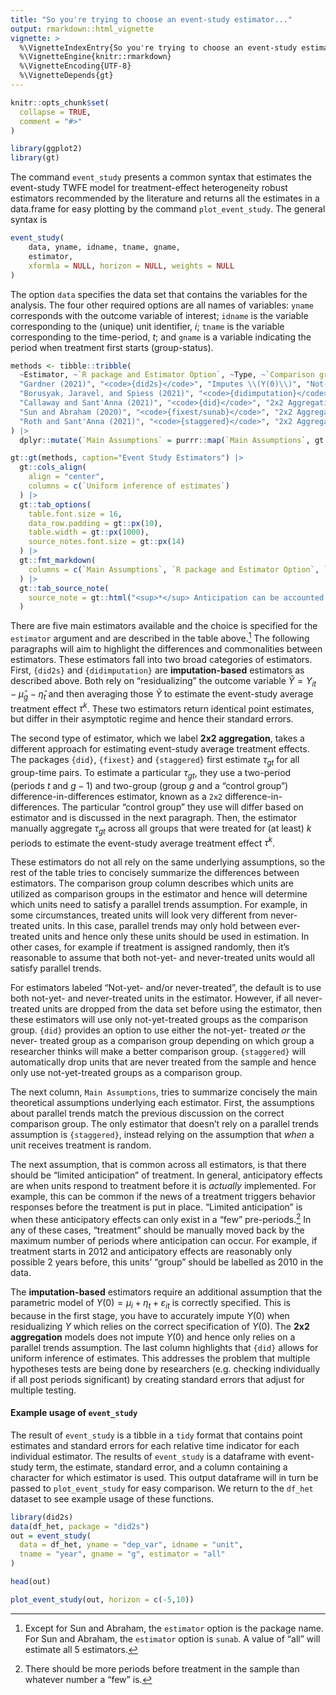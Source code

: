 ```yaml
---
title: "So you're trying to choose an event-study estimator..."
output: rmarkdown::html_vignette
vignette: >
  %\VignetteIndexEntry{So you're trying to choose an event-study estimator...}
  %\VignetteEngine{knitr::rmarkdown}
  %\VignetteEncoding{UTF-8}
  %\VignetteDepends{gt}
---
```


```r
knitr::opts_chunk$set(
  collapse = TRUE,
  comment = "#>"
)
```

```r
library(ggplot2)
library(gt)
```

The command `event_study` presents a common syntax that estimates the event-study TWFE model for treatment-effect heterogeneity robust estimators recommended by the literature and returns all the estimates in a data.frame for easy plotting by the command `plot_event_study`. The general syntax is

```r
event_study(
	data, yname, idname, tname, gname, 
	estimator,
	xformla = NULL, horizon = NULL, weights = NULL
)
```

The option `data` specifies the data set that contains the variables for the analysis. The four other required options are all names of variables: `yname` corresponds with the outcome variable of interest; `idname` is the variable corresponding to the (unique) unit identifier, $i$; `tname` is the variable corresponding to the time-period, $t$; and `gname` is a variable indicating the period when treatment first starts (group-status). 

```r
methods <- tibble::tribble(
  ~Estimator, ~`R package and Estimator Option`, ~Type, ~`Comparison group`, ~`Main Assumptions`, ~`Uniform inference of estimates`,
  "Gardner (2021)", "<code>{did2s}</code>", "Imputes \\(Y(0)\\)", "Not-yet- and/or Never-treated", "<ul><li>Parallel Trends for all units</li><li>Limited anticipation<sup>*</sup></li><li>Correct specification of \\(Y(0)\\)</li></ul>", "",
  "Borusyak, Jaravel, and Spiess (2021)", "<code>{didimputation}</code>", "Imputes \\(Y(0)\\)", "Not-yet- and/or Never-treated", "<ul><li>Parallel Trends for all units</li><li>Limited anticipation<sup>*</sup></li><li>Correct specification of \\(Y(0)\\)</li></ul>", "",
  "Callaway and Sant'Anna (2021)", "<code>{did}</code>", "2x2 Aggregation", "Either Not-yet- or Never-treated", "<ul><li>Parallel Trends for Not-yet-treated <i>or</i> Never-treated</li><li>Limited anticipation<sup>*</sup></li></ul>", "✔",
  "Sun and Abraham (2020)", "<code>{fixest/sunab}</code>", "2x2 Aggregation", "Not-yet- and/or Never-treated", "<ul><li>Parallel Trends for all units</li><li>Limited anticipation<sup>*</sup></li></ul>", "",
  "Roth and Sant'Anna (2021)", "<code>{staggered}</code>", "2x2 Aggregation", "Not-yet-treated", "<ul><li>Treatment timing is random</li><li>Limited anticipation<sup>*</sup></ul>", "",
) |> 
  dplyr::mutate(`Main Assumptions` = purrr::map(`Main Assumptions`, gt::html))

gt::gt(methods, caption="Event Study Estimators") |>
  gt::cols_align(
    align = "center",
    columns = c(`Uniform inference of estimates`)
  ) |> 
  gt::tab_options(
  	table.font.size = 16,
    data_row.padding = gt::px(10),
    table.width = gt::px(1000),
    source_notes.font.size = gt::px(14)
  ) |>
  gt::fmt_markdown(
  	columns = c(`Main Assumptions`, `R package and Estimator Option`, `Estimator`)
  ) |>
  gt::tab_source_note(
    source_note = gt::html("<sup>*</sup> Anticipation can be accounted for by adjusting 'initial treatment day' back \\(x\\) periods, where \\(x\\) is the number of periods before treatment that anticipation can occur.")
  )
```

There are five main estimators available and the choice is specified for the `estimator` argument and are described in the table above.^[Except for Sun and Abraham, the `estimator` option is the package name. For Sun and Abraham, the `estimator` option is `sunab`. A value of "all" will estimate all 5 estimators.] The following paragraphs will aim to highlight the differences and commonalities between estimators. These estimators fall into two broad categories of estimators. First, `{did2s}` and `{didimputation}` are **imputation-based** estimators as described above. Both rely on "residualizing" the outcome variable $\tilde{Y} = Y_{it} - \hat{\mu}_g - \hat{\eta}_t$ and then averaging those $\tilde{Y}$ to estimate the event-study average treatment effect $\tau^k$. These two estimators return identical point estimates, but differ in their asymptotic regime and hence their standard errors.

The second type of estimator, which we label **2x2 aggregation**, takes a different approach for estimating event-study average treatment effects. The packages `{did}`, `{fixest}` and `{staggered}` first estimate $\tau_{gt}$ for all group-time pairs. To estimate a particular $\tau_{gt}$, they use a two-period (periods $t$ and $g-1$) and two-group (group $g$ and a "control group") difference-in-differences estimator, known as a `2x2` difference-in-differences. The particular "control group" they use will differ based on estimator and is discussed in the next paragraph. Then, the estimator manually aggregate $\tau_{gt}$ across all groups that were treated for (at least) $k$ periods to estimate the event-study average treatment effect $\tau^k$.

These estimators do not all rely on the same underlying assumptions, so the rest of the table tries to concisely summarize the differences between estimators. The comparison group column describes which units are utilized as comparison groups in the estimator and hence will determine which units need to satisfy a parallel trends assumption. For example, in some circumstances, treated units will look very different from never-treated units. In this case, parallel trends may only hold between ever-treated units and hence only these units should be used in estimation. In other cases, for example if treatment is assigned randomly, then it's reasonable to assume that both not-yet- and never-treated units would all satisfy parallel trends. 

For estimators labeled "Not-yet- and/or never-treated", the default is to use both not-yet- and never-treated units in the estimator. However, if all never-treated units are dropped from the data set before using the estimator, then these estimators will use only not-yet-treated groups as the comparison group. `{did}` provides an option to use either the not-yet- treated *or* the never- treated group as a comparison group depending on which group a researcher thinks will make a better comparison group. `{staggered}` will automatically drop units that are never treated from the sample and hence only use not-yet-treated groups as a comparison group. 

The next column, `Main Assumptions`, tries to summarize concisely the main theoretical assumptions underlying each estimator. First, the assumptions about parallel trends match the previous discussion on the correct comparison group. The only estimator that doesn't rely on a parallel trends assumption is `{staggered}`, instead relying on the assumption that *when* a unit receives treatment is random. 

The next assumption, that is common across all estimators, is that there should be "limited anticipation" of treatment. In general, anticipatory effects are when units respond to treatment before it is *actually* implemented. For example, this can be common if the news of a treatment triggers behavior responses before the treatment is put in place. "Limited anticipation" is when these anticipatory effects can only exist in a "few" pre-periods.^[There should be more periods before treatment in the sample than whatever number a "few" is.] In any of these cases, "treatment" should be manually moved back by the maximum number of periods where anticipation can occur. For example, if treatment starts in 2012 and anticipatory effects are reasonably only possible 2 years before, this units' "group" should be labelled as 2010 in the data.

The **imputation-based** estimators require an additional assumption that the parametric model of $Y(0) = \mu_i + \eta_t + \varepsilon_{it}$ is correctly specified. This is because in the first stage, you have to accurately impute $Y(0)$ when residualizing $Y$ which relies on the correct specification of $Y(0)$.  The **2x2 aggregation** models does not impute $Y(0)$ and hence only relies on a parallel trends assumption. The last column highlights that `{did}` allows for uniform inference of estimates. This addresses the problem that multiple hypotheses tests are being done by researchers (e.g. checking individually if all post periods significant) by creating standard errors that adjust for multiple testing. 

#### Example usage of `event_study`

The result of `event_study` is a tibble in a `tidy` format that contains point estimates and standard errors for each relative time indicator for each individual estimator. The results of `event_study` is a dataframe with event-study term, the estimate, standard error, and a column containing a character for which estimator is used. This output dataframe will in turn be passed to `plot_event_study` for easy comparison. We return to the `df_het` dataset to see example usage of these functions. 

```r
library(did2s)
data(df_het, package = "did2s")
out = event_study(
  data = df_het, yname = "dep_var", idname = "unit",
  tname = "year", gname = "g", estimator = "all"
)

head(out)

```

```r
plot_event_study(out, horizon = c(-5,10))
```
